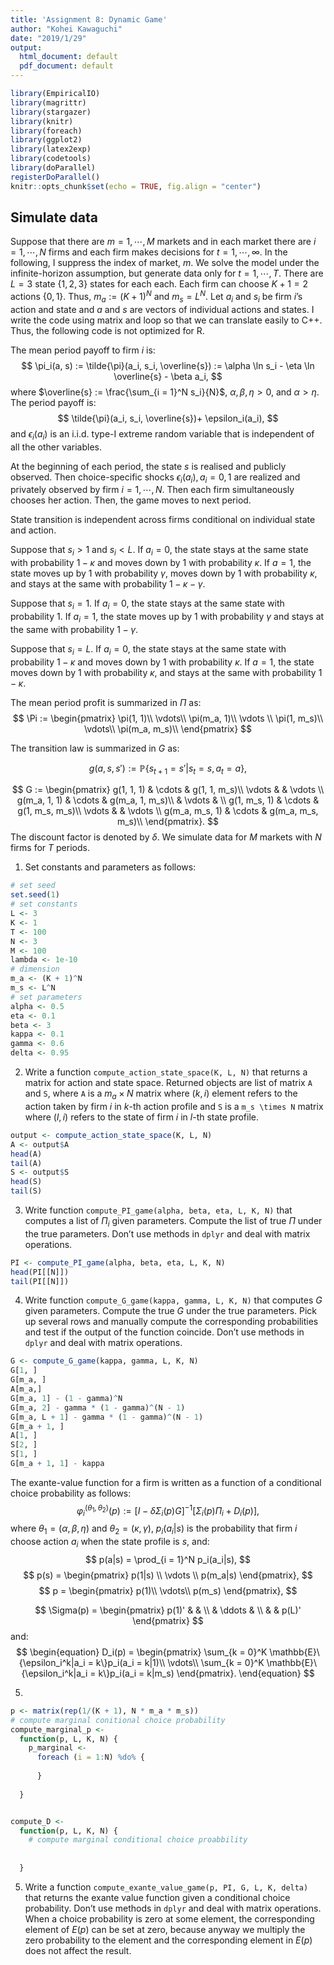 ```yaml
---
title: 'Assignment 8: Dynamic Game'
author: "Kohei Kawaguchi"
date: "2019/1/29"
output:
  html_document: default
  pdf_document: default
---
```


```r
library(EmpiricalIO)
library(magrittr)
library(stargazer)
library(knitr)
library(foreach)
library(ggplot2)
library(latex2exp)
library(codetools)
library(doParallel)
registerDoParallel()
knitr::opts_chunk$set(echo = TRUE, fig.align = "center")
```

## Simulate data

Suppose that there are $m = 1, \cdots, M$ markets and in each market there are $i = 1, \cdots, N$ firms and each firm makes decisions for $t = 1, \cdots, \infty$. In the following, I suppress the index of market, $m$. We solve the model under the infinite-horizon assumption, but generate data only for $t = 1, \cdots, T$. There are $L = 3$ state $\{1, 2, 3\}$ states for each each. Each firm can choose $K + 1 = 2$ actions $\{0, 1\}$. Thus, $m_a := (K + 1)^N$ and $m_s = L^N$. Let $a_i$ and $s_i$ be firm $i$'s action and state and $a$ and $s$ are vectors of individual actions and states. I write the code using matrix and loop so that we can translate easily to C++. Thus, the following code is not optimized for R.

The mean period payoff to firm $i$ is:
$$
\pi_i(a, s) := \tilde{\pi}(a_i, s_i, \overline{s}) :=  \alpha \ln s_i - \eta \ln \overline{s} - \beta a_i,
$$
where $\overline{s} := \frac{\sum_{i = 1}^N s_i}{N}$, $\alpha, \beta, \eta> 0$, and $\alpha > \eta$. The period payoff is:
$$
\tilde{\pi}(a_i, s_i, \overline{s})+ \epsilon_i(a_i),
$$
and $\epsilon_i(a_i)$ is an i.i.d. type-I extreme random variable that is independent of all the other variables.

At the beginning of each period, the state $s$ is realised and publicly observed. Then choice-specific shocks $\epsilon_i(a_i), a_i = 0, 1$ are realized and privately observed by firm $i = 1, \cdots, N$. Then each firm simultaneously chooses her action. Then, the game moves to next period. 

State transition is independent across firms conditional on individual state and action.

Suppose that $s_i > 1$ and $s_i < L$. If $a_i = 0$, the state stays at the same state with probability $1 - \kappa$ and moves down by 1 with probability $\kappa$. If $a = 1$, the state moves up by 1 with probability $\gamma$, moves down by 1 with probability $\kappa$, and stays at the same with probability $1 - \kappa - \gamma$. 

Suppose that $s_i = 1$. If $a_i = 0$, the state stays at the same state with probability 1. If $a_i = 1$, the state moves up by 1 with probability $\gamma$ and stays at the same with probability $1 - \gamma$. 

Suppose that $s_i = L$. If $a_i = 0$, the state stays at the same state with probability $1 - \kappa$ and moves down by 1 with probability $\kappa$. If $a = 1$, the state moves down by 1 with probability $\kappa$, and stays at the same with probability $1 - \kappa$. 



The mean period profit is summarized in $\Pi$ as:
$$
\Pi :=
\begin{pmatrix}
\pi(1, 1)\\
\vdots\\
\pi(m_a, 1)\\
\vdots \\
\pi(1, m_s)\\
\vdots\\
\pi(m_a, m_s)\\
\end{pmatrix}
$$

The transition law is summarized in $G$ as:

$$
g(a, s, s') := \mathbb{P}\{s_{t + 1} = s'|s_t = s, a_t = a\},
$$

$$
G := 
\begin{pmatrix}
g(1, 1, 1) & \cdots & g(1, 1, m_s)\\
\vdots & & \vdots \\
g(m_a, 1, 1) & \cdots & g(m_a, 1, m_s)\\
& \vdots & \\
g(1, m_s, 1) & \cdots & g(1, m_s, m_s)\\
\vdots & & \vdots \\
g(m_a, m_s, 1) & \cdots & g(m_a, m_s, m_s)\\
\end{pmatrix}.
$$
The discount factor is denoted by $\delta$. We simulate data for $M$ markets with $N$ firms for $T$ periods.

1. Set constants and parameters as follows:
```r
# set seed
set.seed(1)
# set constants 
L <- 3
K <- 1
T <- 100
N <- 3
M <- 100
lambda <- 1e-10
# dimension
m_a <- (K + 1)^N
m_s <- L^N
# set parameters
alpha <- 0.5
eta <- 0.1
beta <- 3
kappa <- 0.1
gamma <- 0.6
delta <- 0.95
```

2. Write a function `compute_action_state_space(K, L, N)` that returns a matrix for action and state space. Returned objects are list of matrix `A` and `S`, where `A` is a $m_a \times N$ matrix where $(k, i)$ element refers to the action taken by firm $i$ in $k$-th action profile and `S` is a `m_s \times N` matrix where $(l, i)$ refers to the state of firm $i$ in $l$-th state profile.

```r
output <- compute_action_state_space(K, L, N)
A <- output$A
head(A)
tail(A)
S <- output$S
head(S)
tail(S)
```


3. Write function `compute_PI_game(alpha, beta, eta, L, K, N)` that computes a list of $\Pi_i$ given parameters. Compute the list of true $\Pi$ under the true parameters. Don't use methods in `dplyr` and deal with matrix operations.

```r
PI <- compute_PI_game(alpha, beta, eta, L, K, N)
head(PI[[N]])
tail(PI[[N]])
```

4. Write function `compute_G_game(kappa, gamma, L, K, N)` that computes $G$ given parameters. Compute the true $G$ under the true parameters. Pick up several rows and manually compute the corresponding probabilities and test if the output of the function coincide. Don't use methods in `dplyr` and deal with matrix operations.

```r
G <- compute_G_game(kappa, gamma, L, K, N)
G[1, ]
G[m_a, ]
A[m_a,]
G[m_a, 1] - (1 - gamma)^N
G[m_a, 2] - gamma * (1 - gamma)^(N - 1)
G[m_a, L + 1] - gamma * (1 - gamma)^(N - 1)
G[m_a + 1, ]
A[1, ]
S[2, ]
S[1, ]
G[m_a + 1, 1] - kappa 
```

The exante-value function for a firm is written as a function of a conditional choice probability as follows:
$$
\varphi_i^{(\theta_1, \theta_2)}(p) := [I - \delta \Sigma_i(p) G]^{-1}[\Sigma_i(p)\Pi_i + D_i(p)],
$$
where $\theta_1 = (\alpha, \beta, \eta)$ and $\theta_2 = (\kappa, \gamma)$, $p_i(a_i|s)$ is the probability that firm $i$ choose action $a_i$ when the state profile is $s$, and:
$$
p(a|s) = \prod_{i = 1}^N p_i(a_i|s), 
$$
$$
p(s) = 
\begin{pmatrix}
p(1|s) \\
\vdots \\
p(m_a|s)
\end{pmatrix},
$$
$$
p = 
\begin{pmatrix}
p(1)\\
\vdots\\
p(m_s)
\end{pmatrix},
$$

$$
\Sigma(p) =
\begin{pmatrix}
p(1)' & & \\
 & \ddots & \\
 & & p(L)'
\end{pmatrix}
$$
and:
$$
\begin{equation}
D_i(p) =
\begin{pmatrix}
\sum_{k = 0}^K \mathbb{E}\{\epsilon_i^k|a_i = k\}p_i(a_i = k|1)\\
\vdots\\
\sum_{k = 0}^K \mathbb{E}\{\epsilon_i^k|a_i = k\}p_i(a_i = k|m_s)
\end{pmatrix}.
\end{equation}
$$

5. 

```r
p <- matrix(rep(1/(K + 1), N * m_a * m_s))
# compute marginal conitional choice probability
compute_marginal_p <-
  function(p, L, K, N) {
    p_marginal <-
      foreach (i = 1:N) %do% {
        
      }
    
  }


compute_D <-
  function(p, L, K, N) {
    # compute marginal conditional choice proabbility
    
    
  }
```


5. Write a function `compute_exante_value_game(p, PI, G, L, K, delta)` that returns the exante value function given a conditional choice probability. Don't use methods in `dplyr` and deal with matrix operations. When a choice probability is zero at some element, the corresponding element of $E(p)$ can be set at zero, because anyway we multiply the zero probability to the element and the corresponding element in $E(p)$ does not affect the result.

<!-- ```{r} -->
<!-- p <- matrix(rep(0.5, L * (K + 1)), ncol = 1); p -->
<!-- V <- compute_exante_value(p, PI, G, L, K, delta); V -->
<!-- ``` -->

<!-- The optimal conditional choice probability is written as a function of an exante value function as follows: -->
<!-- $$ -->
<!-- \Lambda^{(\theta_1, \theta_2)}(V)(a, s) := \frac{\pi(a, s) + \delta \sum_{s'}V(s')g(a, s, s')}{\sum_{a'}[\pi(a', s) + \delta \sum_{s'}V(s')g(a', s, s')]}, -->
<!-- $$ -->
<!-- where $V$ is an exante value function. -->

<!-- 4. Write a function `compute_ccp(V, PI, G, L, K, delta)` that returns the optimal conditional choice probability given an exante value function. Don't use methods in `dplyr` and deal with matrix operations. To do so, write a function `compute_choice_value(V, PI, G, delta)` that returns the choice-specific value function. Use this for debugging by checking if the results are intuitive. -->

<!-- ```{r} -->
<!-- value <- compute_choice_value(V, PI, G, delta); value -->
<!-- p <- compute_ccp(V, PI, G, L, K, delta); p -->
<!-- ``` -->

<!-- 5. Write a function that find the equilibrium conditional choice probability and ex-ante value function by iterating the update of an exante value function and an optimal conditional choice probability. The iteration should stop when $\max_s|V^{(r + 1)}(s) - V^{(r)}(s)| < \lambda$ with $\lambda = 10^{-10}$. -->

<!-- ```{r} -->
<!-- output <- solve_dynamic_decision(PI, G, L, K, delta, lambda); output -->
<!-- p <- output$p -->
<!-- V <- output$V -->
<!-- value <- compute_choice_value(V, PI, G, delta); value -->
<!-- ``` -->

<!-- 6. Write a function `simulate_dynamic_decision(p, s, PI, G, L, K, T, delta, seed)` that simulate the data for a single firm starting from an initial state for $T$ periods. The function should accept a value of seed and set the seed at the beginning of the procedure inside the function, because the process is stochastic. -->

<!-- ```{r} -->
<!-- # set initial value -->
<!-- s <- 1 -->
<!-- # draw simulation for a firm -->
<!-- seed <- 1 -->
<!-- df <- simulate_dynamic_decision(p, s, PI, G, L, K, T, delta, seed); df -->
<!-- ``` -->

<!-- 7. Write a function `simulate_dynamic_decision_across_firms(p, s, PI, G, L, K, T, N, delta)` that returns simulation data for $N$ firm. For firm $i$, set the seed at $i$ -->

<!-- ```{r, eval = FALSE} -->
<!-- df <- simulate_dynamic_decision_across_firms(p, s, PI, G, L, K, T, N, delta) -->
<!-- save(df, file = "data/A7_df.RData") -->
<!-- ``` -->
<!-- ```{r} -->
<!-- load(file = "data/A7_df.RData") -->
<!-- df -->
<!-- ``` -->


<!-- 8. Write a function `estimate_ccp(df)` that returns a non-parametric estimate of the conditional choice probability in the data. Compare the estimated conditional choice probability and the true conditional choice probability by a bar plot. -->

<!-- ```{r} -->
<!-- p_est <- estimate_ccp(df) -->
<!-- check_ccp <- cbind(p, p_est) -->
<!-- colnames(check_ccp) <- c("true", "estimate") -->
<!-- check_ccp <- check_ccp %>% -->
<!--   reshape2::melt() -->
<!-- ggplot(data = check_ccp, aes(x = Var1, y = value,  -->
<!--                              fill = Var2)) + -->
<!--   geom_bar(stat = "identity", position = "dodge") + -->
<!--   labs(fill = "Value") + xlab("action/state") + ylab("probability") -->
<!-- ``` -->

<!-- 9. Write a function `estimate_G(df)` that returns a non-parametric estiamte of the transition matrix in the data. Compare the estimated transition matrix and the true transition matrix by a bar plot. -->


<!-- ```{r} -->
<!-- G_est <- estimate_G(df); G_est -->
<!-- check_G <- data.frame(type = "true", reshape2::melt(G)) -->
<!-- check_G_est <- data.frame(type = "estimate", reshape2::melt(G_est)) -->
<!-- check_G <- rbind(check_G, check_G_est) -->
<!-- check_G$variable = paste(check_G$Var1, check_G$Var2, sep = "_") -->
<!-- ggplot(data = check_G, aes(x = variable, y = value, -->
<!--                            fill = type)) + -->
<!--     geom_bar(stat = "identity", position = "dodge") + -->
<!--   labs(fill = "Value") + xlab("action/state/state") + ylab("probability") + -->
<!--   theme(axis.text.x = element_blank()) -->
<!-- ``` -->


<!-- ## Estimate parameters -->

<!-- 1. Vectorize the parameters as follows: -->

<!-- ```{r} -->
<!-- theta_1 <- c(alpha, beta) -->
<!-- theta_2 <- c(kappa, gamma) -->
<!-- theta <- c(theta_1, theta_2) -->
<!-- ``` -->


<!-- First, we estimate the parameters by a nested fixed-point algorithm. The loglikelihood for $\{a_{it}, s_{it}\}_{i = 1, \cdots, N, t = 1, \cdots, T}$ is: -->
<!-- $$ -->
<!-- \frac{1}{NT} \sum_{i = 1}^N \sum_{t = 1}^T[\log\mathbb{P}\{a_{it}|s_{it}\} + \log \mathbb{P}\{s_{i, t + 1}|a_{it}, s_{it}\}], -->
<!-- $$ -->
<!-- with $\mathbb{P}\{s_{i, T + 1}|a_{iT}, s_{iT}\} = 1$ for all $i$ as $s_{i, T + 1}$ is not observed.  -->

<!-- 2. Write a function `compute_loglikelihood_NFP(theta, df, delta, L, K)` that compute the loglikelihood. -->


<!-- ```{r} -->
<!-- loglikelihood <- compute_loglikelihood_NFP(theta, df, delta, L, K); loglikelihood -->
<!-- ``` -->

<!-- 3. Check the value of the objective function around the true parameter. -->

<!-- ```{r, eval = FALSE} -->
<!-- # label -->
<!-- label <- c("\\alpha", "\\beta", "\\kappa", "\\gamma") -->
<!-- label <- paste("$", label, "$", sep = "") -->
<!-- # compute the graph -->
<!-- graph <- foreach (i = 1:length(theta)) %do% { -->
<!--   theta_i <- theta[i] -->
<!--   theta_i_list <- theta_i * seq(0.8, 1.2, by = 0.05) -->
<!--   objective_i <-  -->
<!--     foreach (j = 1:length(theta_i_list), -->
<!--              .combine = "rbind") %do% { -->
<!--                theta_ij <- theta_i_list[j] -->
<!--                theta_j <- theta -->
<!--                theta_j[i] <- theta_ij -->
<!--                objective_ij <-  -->
<!--                  compute_loglikelihood_NFP( -->
<!--                    theta_j, df, delta, L, K); loglikelihood -->

<!--                return(objective_ij) -->
<!--              } -->
<!--   df_graph <- data.frame(x = theta_i_list, y = objective_i)  -->
<!--   g <- ggplot(data = df_graph, aes(x = x, y = y)) +  -->
<!--     geom_point() + -->
<!--     geom_vline(xintercept = theta_i, linetype = "dotted") + -->
<!--     ylab("objective function") + xlab(TeX(label[i])) -->
<!--   return(g) -->
<!-- } -->
<!-- save(graph, file = "data/A7_NFP_graph.RData") -->
<!-- ``` -->
<!-- ```{r} -->
<!-- load(file = "data/A7_NFP_graph.RData") -->
<!-- graph -->
<!-- ``` -->

<!-- 4. Estiamte the parameters by maximizing the loglikelihood. To keep the model to be well-defined, impose an ad hoc lower and upper bounds such that $\alpha \in [0, 1], \beta \in [0, 5], \kappa \in [0, 0.2], \gamma \in [0, 0.7]$. -->

<!-- ```{r, eval = FALSE} -->
<!-- lower <- rep(0, length(theta)) -->
<!-- upper <- c(1, 5, 0.2, 0.7) -->
<!-- NFP_result <- -->
<!--   optim(par = theta, -->
<!--         fn = compute_loglikelihood_NFP, -->
<!--         method = "L-BFGS-B", -->
<!--         lower = lower, -->
<!--         upper = upper, -->
<!--         control = list(fnscale = -1), -->
<!--         df = df,  -->
<!--         delta = delta, -->
<!--         L = L, -->
<!--         K = K) -->
<!-- save(NFP_result, file = "data/A7_NFP_result.RData") -->
<!-- ``` -->

<!-- ```{r} -->
<!-- load(file = "data/A7_NFP_result.RData") -->
<!-- NFP_result -->
<!-- compare <- -->
<!--   data.frame( -->
<!--     true = theta, -->
<!--     estimate = NFP_result$par -->
<!--   ); compare -->
<!-- ``` -->

<!-- Next, we estimate the parameters by CCP approach. -->

<!-- 5. Write a function `estimate_theta_2(df)` that returns the estimates of $\kappa$ and $\gamma$ directly from data by counting relevant events. -->
<!-- ```{r} -->
<!-- theta_2_est <- estimate_theta_2(df); theta_2_est -->
<!-- ``` -->

<!-- The objective function of the minimum distance estimator based on the conditional choice probability approach is: -->
<!-- $$ -->
<!-- \frac{1}{KL}\sum_{s = 1}^L \sum_{a = 1}^K\{\hat{p}(a, s) - p^{(\theta_1, \theta_2)}(a, s)\}^2, -->
<!-- $$ -->
<!-- where $\hat{p}$ is the non-parametric estimate of the conditional choice probability and $p^{(\theta_1, \theta_2)}$ is the optimal conditional choice probability under parameters $\theta_1$ and $\theta_2$. -->

<!-- 6. Write a function `compute_CCP_objective(theta_1, theta_2, p_est, L, K, delta)` that returns the objective function of the above minimum distance estimator given a non-parametric estimate of the conditional choice probability and $\theta_1$ and $\theta_2$. -->


<!-- ```{r} -->
<!-- compute_CCP_objective(theta_1, theta_2, p_est, L, K, delta) -->
<!-- ``` -->

<!-- 3. Check the value of the objective function around the true parameter. -->

<!-- ```{r, eval = FALSE} -->
<!-- # label -->
<!-- label <- c("\\alpha", "\\beta") -->
<!-- label <- paste("$", label, "$", sep = "") -->
<!-- # compute the graph -->
<!-- graph <- foreach (i = 1:length(theta_1)) %do% { -->
<!--   theta_i <- theta_1[i] -->
<!--   theta_i_list <- theta_i * seq(0.8, 1.2, by = 0.05) -->
<!--   objective_i <-  -->
<!--     foreach (j = 1:length(theta_i_list), -->
<!--              .combine = "rbind") %do% { -->
<!--                theta_ij <- theta_i_list[j] -->
<!--                theta_j <- theta_1 -->
<!--                theta_j[i] <- theta_ij -->
<!--                objective_ij <-  -->
<!--                  compute_CCP_objective(theta_j, theta_2, p_est, L, K, delta) -->
<!--                return(objective_ij) -->
<!--              } -->
<!--   df_graph <- data.frame(x = theta_i_list, y = objective_i)  -->
<!--   g <- ggplot(data = df_graph, aes(x = x, y = y)) +  -->
<!--     geom_point() + -->
<!--     geom_vline(xintercept = theta_i, linetype = "dotted") + -->
<!--     ylab("objective function") + xlab(TeX(label[i])) -->
<!--   return(g) -->
<!-- } -->
<!-- save(graph, file = "data/A7_CCP_graph.RData") -->
<!-- ``` -->
<!-- ```{r} -->
<!-- load(file = "data/A7_CCP_graph.RData") -->
<!-- graph -->
<!-- ``` -->

<!-- 4. Estiamte the parameters by minimizing the objective function. To keep the model to be well-defined, impose an ad hoc lower and upper bounds such that $\alpha \in [0, 1], \beta \in [0, 5]$. -->

<!-- ```{r, eval = FALSE} -->
<!-- lower <- rep(0, length(theta_1)) -->
<!-- upper <- c(1, 5) -->
<!-- CCP_result <- -->
<!--   optim(par = theta_1, -->
<!--         fn = compute_CCP_objective, -->
<!--         method = "L-BFGS-B", -->
<!--         lower = lower, -->
<!--         upper = upper, -->
<!--         theta_2 = theta_2_est,  -->
<!--         p_est = p_est,  -->
<!--         L = L,  -->
<!--         K = K,  -->
<!--         delta = delta) -->
<!-- save(CCP_result, file = "data/A7_CCP_result.RData") -->
<!-- ``` -->

<!-- ```{r} -->
<!-- load(file = "data/A7_CCP_result.RData") -->
<!-- CCP_result -->
<!-- compare <- -->
<!--   data.frame( -->
<!--     true = theta_1, -->
<!--     estimate = CCP_result$par -->
<!--   ); compare -->
<!-- ``` -->





